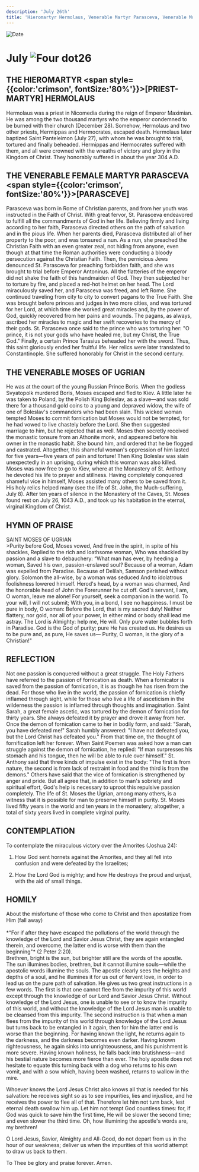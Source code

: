 ```yaml
---
description: 'July 26th'
title: 'Hieromartyr Hermolaus, Venerable Martyr Parasceva, Venerable Moses of Ugrian'
---
```


<CustomPaginator />
<RunningHead />

<Image src="/title-imprint.png" height={68} width={50} alt="Date" className="title-imprint"/>

# <div id="date">July <Image className="four-dot" src="/four-dot.png" height={15} width={15} alt="Four dot" />26</div>

## THE HIEROMARTYR <span style={{color:'crimson', fontSize:'80%'}}>[PRIEST-MARTYR]</span> HERMOLAUS

Hermolaus was a priest in Nicomedia during the reign of Emperor Maximian. He was among the two thousand martyrs who the emperor condemned to be burned with their church (December 28). Somehow, Hermolaus and two other priests, Hermippas and Hermocrates, escaped death. Hermolaus later baptized Saint Panteleimon (July 27), with whom he was brought to trial, tortured and finally beheaded. Hermippas and Hermocrates suffered with them, and all were crowned with the wreaths of victory and glory in the Kingdom of Christ. They honorably suffered in about the year 304 A.D.

## THE VENERABLE FEMALE MARTYR PARASCEVA <br /><span style={{color:'crimson', fontSize:'80%'}}>[PARASCEVE]</span>

Parasceva was born in Rome of Christian parents, and from her youth was instructed in the Faith of Christ. With great fervor, St. Parasceva endeavored to fulfill all the commandments of God in her life. Believing firmly and living according to her faith, Parasceva directed others on the path of salvation and in the pious life. When her parents died, Parasceva distributed all of her property to the poor, and was tonsured a nun. As a nun, she preached the Christian Faith with an even greater zeal, not hiding from anyone, even though at that time the Roman authorities were conducting a bloody persecution against the Christian Faith. Then, the pernicious Jews denounced St. Parasceva for preaching forbidden faith, and she was brought to trial before Emperor Antoninus. All the flatteries of the emperor did not shake the faith of this handmaiden of God. They then subjected her to torture by fire, and placed a red-hot helmet on her head. The Lord miraculously saved her, and Parasceva was freed, and left Rome. She continued traveling from city to city to convert pagans to the True Faith. She was brought before princes and judges in two more cities, and was tortured for her Lord, at which time she worked great miracles and, by the power of God, quickly recovered from her pains and wounds. The pagans, as always, ascribed her miracles to magic and her swift recoveries to the mercy of their gods. St. Parasceva once said to the prince who was torturing her: "O prince, it is not your gods who have healed me, but my Christ, the True God." Finally, a certain Prince Tarasius beheaded her with the sword. Thus, this saint gloriously ended her fruitful life. Her relics were later translated to Constantinople. She suffered honorably for Christ in the second century.

## THE VENERABLE MOSES OF UGRIAN

He was at the court of the young Russian Prince Boris. When the godless Svyatopolk murdered Boris, Moses escaped and fled to Kiev. A little later he was taken to Poland, by the Polish King Boleslav, as a slave—and was sold there for a thousand gold coins to a young and depraved widow, the wife of one of Boleslav's commanders who had been slain. This wicked woman tempted Moses to commit fornication but Moses would not be tempted, for he had vowed to live chastely before the Lord. She then suggested marriage to him, but he rejected that as well. Moses then secretly received the monastic tonsure from an Athonite monk, and appeared before his owner in the monastic habit. She bound him, and ordered that he be flogged and castrated. Altogether, this shameful woman's oppression of him lasted for five years—five years of pain and torture! Then King Boleslav was slain unexpectedly in an uprising, during which this woman was also killed. Moses was now free to go to Kiev, where at the Monastery of St. Anthony he devoted his life to prayer and stillness. Having completely conquered shameful vice in himself, Moses assisted many others to be saved from it. His holy relics helped many (see the life of St. John, the Much-suffering, July 8). After ten years of silence in the Monastery of the Caves, St. Moses found rest on July 26, 1043 A.D., and took up his habitation in the eternal, virginal Kingdom of Christ.


## HYMN OF PRAISE
<div style={{textAlign:'center', color:'crimson', fontWeight:'bold'}}>
SAINT MOSES OF UGRIAN
</div>
>Purity before God, Moses vowed,  
And free in the spirit, in spite of his shackles,  
Replied to the rich and loathsome woman,  
Who was shackled by passion and a slave to debauchery:  
“What man has ever, by heeding a woman,  
Saved his own, passion-enslaved soul?  
Because of a woman, Adam was expelled from Paradise.  
Because of Delilah, Samson perished without glory.  
Solomon the all-wise, by a woman was seduced  
And to idolatrous foolishness lowered himself.  
Herod's head, by a woman was charmed,  
And the honorable head of John the Forerunner he cut off.  
God's servant, I am, O woman, leave me alone!  
For yourself, seek a companion in the world.  
To your will, I will not submit;  
With you, in a bond, I see no happiness.  
I must be pure in body, O woman:  
Before the Lord, that is my sacred duty!  
Neither flattery, nor gold, nor all of your power,  
In either mind or body shall lead me astray.  
The Lord is Almighty: help me, He will.  
Only pure water bubbles forth in Paradise.  
God is the God of purity; pure He has created us.  
He desires us to be pure and, as pure, He saves us—  
Purity, O woman, is the glory of a Christian!"  


## REFLECTION

Not one passion is conquered without a great struggle. The Holy Fathers have referred to the passion of fornication as death. When a fornicator is saved from the passion of fornication, it is as though he has risen from the dead. For those who live in the world, the passion of fornication is chiefly inflamed through sight, while for those who live a life of asceticism in the wilderness the passion is inflamed through thoughts and imagination. Saint Sarah, a great female ascetic, was tortured by the demon of fornication for thirty years. She always defeated it by prayer and drove it away from her. Once the demon of fornication came to her in bodily form, and said: "Sarah, you have defeated me!" Sarah humbly answered: "I have not defeated you, but the Lord Christ has defeated you." From that time on, the thought of fornification left her forever. When Saint Poemen was asked how a man can struggle against the demon of fornication, he replied: "If man surpresses his stomach and his tongue, then he will be able to rule over himself." St. Anthony said that three kinds of impulse exist in the body: "The first is from nature, the second is from lack of restraint in food and the third is from the demons." Others have said that the vice of fornication is strengthened by anger and pride. But all agree that, in addition to man's sobriety and spiritual effort, God's help is necessary to uproot this repulsive passion completely. The life of St. Moses the Ugrian, among many others, is a witness that it is possible for man to preserve himself in purity. St. Moses lived fifty years in the world and ten years in the monastery; altogether, a total of sixty years lived in complete virginal purity.


## CONTEMPLATION

To contemplate the miraculous victory over the Amorites (Joshua 24):

1. How God sent hornets against the Amorites, and they all fell into confusion and were defeated by the Israelites;

2. How the Lord God is mighty; and how He destroys the proud and unjust, with the aid of small things.


## HOMILY
<div style={{textAlign:'center', color:'crimson', fontWeight:'bold'}}>
About the misfortune of those who come to Christ and then apostatize from Him (fall away)
</div>
<br />
<div style={{textAlign:'right'}}>
*"For if after they have escaped the pollutions of the world through the knowledge of the Lord and Savior Jesus Christ, they are again entangled therein, and overcome, the latter end is worse with them than the beginning"* (2 Peter 2:20).
</div>
Brethren, bright is the sun, but brighter still are the words of the apostle. The sun illumines bodies, brethren, but it cannot illumine souls—while the apostolic words illumine the souls. The apostle clearly sees the heights and depths of a soul, and he illumines it for us out of fervent love, in order to lead us on the pure path of salvation. He gives us two great instructions in a few words. The first is that one cannot flee from the impurity of this world except through the knowledge of our Lord and Savior Jesus Christ. Without knowledge of the Lord Jesus, one is unable to see or to know the impurity of this world, and without the knowledge of the Lord Jesus man is unable to be cleansed from this impurity. The second instruction is that when a man flees from the impurity of this world through knowledge of the Lord Jesus but turns back to be entangled in it again, then for him the latter end is worse than the beginning. For having known the light, he returns again to the darkness, and the darkness becomes even darker. Having known righteousness, he again sinks into unrighteousness, and his punishment is more severe. Having known holiness, he falls back into brutishness—and his bestial nature becomes more fierce than ever. The holy apostle does not hesitate to equate this turning back with a dog who returns to his own vomit, and with a sow which, having been washed, returns to wallow in the mire.

Whoever knows the Lord Jesus Christ also knows all that is needed for his salvation: he receives sight so as to see impurities, lies and injustice, and he receives the power to flee all of that. Therefore let him not turn back, lest eternal death swallow him up. Let him not tempt God countless times: for, if God was quick to save him the first time, He will be slower the second time; and even slower the third time. Oh, how illumining the apostle's words are, my brethren!

O Lord Jesus, Savior, Almighty and All-Good, do not depart from us in the hour of our weakness; deliver us when the impurities of this world attempt to draw us back to them.

To Thee be glory and praise forever. Amen.